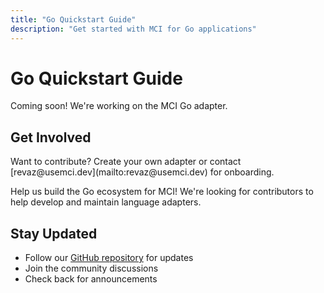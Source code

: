 ```yaml
---
title: "Go Quickstart Guide"
description: "Get started with MCI for Go applications"
---
```


# Go Quickstart Guide

<Info>Coming soon! We're working on the MCI Go adapter.</Info>

## Get Involved

<Tip>
  Want to contribute? Create your own adapter or contact
  [revaz@usemci.dev](mailto:revaz@usemci.dev) for onboarding.
</Tip>

Help us build the Go ecosystem for MCI! We're looking for contributors to help develop and maintain language adapters.

## Stay Updated

- Follow our [GitHub repository](https://github.com/Model-Context-Interface) for updates
- Join the community discussions
- Check back for announcements
